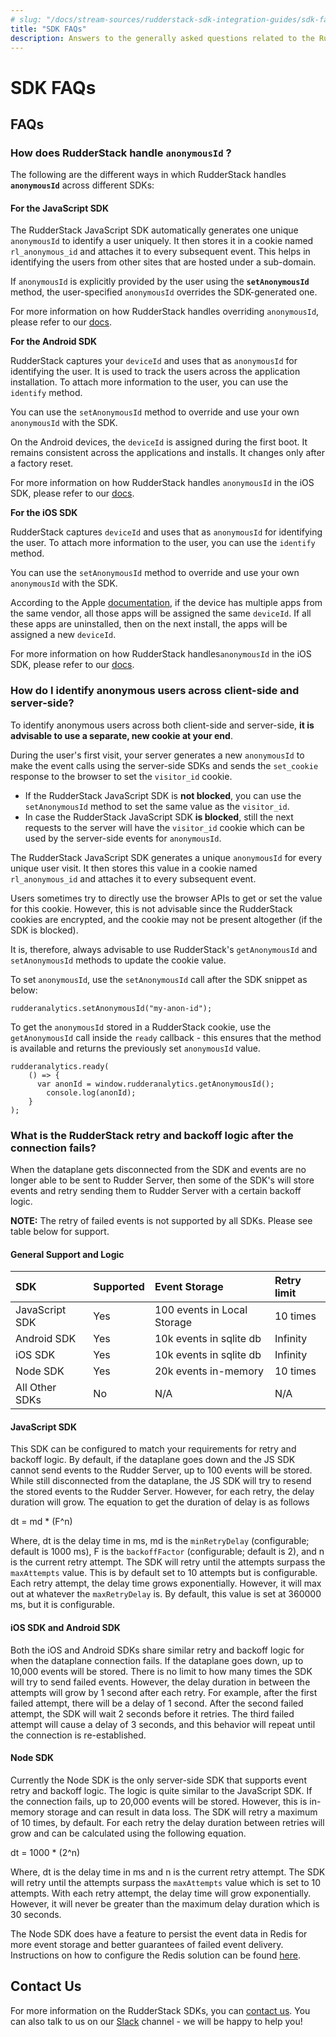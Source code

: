 ```yaml
---
# slug: "/docs/stream-sources/rudderstack-sdk-integration-guides/sdk-faqs"
title: "SDK FAQs"
description: Answers to the generally asked questions related to the RudderStack SDKs
---
```


# SDK FAQs

## FAQs

### How does RudderStack handle **`anonymousId` ?**

The following are the different ways in which RudderStack handles **`anonymousId`** across different SDKs:

#### **For the JavaScript SDK**

The RudderStack JavaScript SDK automatically generates one unique `anonymousId` to identify a user uniquely. It then stores it in a cookie named `rl_anonymous_id` and attaches it to every subsequent event. This helps in identifying the users from other sites that are hosted under a sub-domain.

<div class="infoBlock">

If <code class="inline-code">anonymousId</code> is explicitly provided by the user using the **<code class="inline-code">setAnonymousId</code>** method, the user-specified <code class="inline-code">anonymousId</code> overrides the SDK-generated one.

</div>

<div class="successBlock">

  For more information on how RudderStack handles overriding <code class="inline-code">anonymousId</code>, please refer to our <a href="https://rudderstack.com/docs/stream-sources/rudderstack-sdk-integration-guides/rudderstack-javascript-sdk/#322-overriding-anonymousid-in-the-options-parameter">docs</a>.
</div>

**For the Android SDK**

RudderStack captures your `deviceId` and uses that as `anonymousId` for identifying the user. It is used to track the users across the application installation. To attach more information to the user, you can use the `identify` method.

You can use the `setAnonymousId` method to override and use your own `anonymousId` with the SDK.

<div class="infoBlock">

On the Android devices, the <code class="inline-code">deviceId</code> is assigned during the first boot. It remains consistent across the applications and installs. It changes only after a factory reset.

</div>

<div class="successBlock">

  For more information on how RudderStack handles <code class="inline-code">anonymousId</code> in the iOS SDK, please refer to our <a href="https://rudderstack.com/docs/stream-sources/rudderstack-sdk-integration-guides/rudderstack-android-sdk/#anonymous-id">docs</a>.
</div>

**For the iOS SDK**

RudderStack captures `deviceId` and uses that as `anonymousId` for identifying the user. To attach more information to the user, you can use the `identify` method.

You can use the `setAnonymousId` method to override and use your own `anonymousId` with the SDK.

<div class="infoBlock">

According to the Apple <a href="https://developer.apple.com/documentation/uikit/uidevice/1620059-identifierforvendor">documentation</a>, if the device has multiple apps from the same vendor, all those apps will be assigned the same <code class="inline-code">deviceId</code>. If all these apps are uninstalled, then on the next install, the apps will be assigned a new <code class="inline-code">deviceId</code>.

</div>

<div class="successBlock">

  For more information on how RudderStack handles<code class="inline-code">anonymousId</code> in the iOS SDK, please refer to our <a href="https://rudderstack.com/docs/stream-sources/rudderstack-sdk-integration-guides/rudderstack-ios-sdk/#anonymous-id">docs</a>.
</div>

### How do I identify anonymous users across client-side and server-side?

To identify anonymous users across both client-side and server-side, **it is advisable to use a separate, new cookie at your end**.

During the user's first visit, your server generates a new `anonymousId` to make the event calls using the server-side SDKs and sends the `set_cookie` response to the browser to set the `visitor_id` cookie.

- If the RudderStack JavaScript SDK is **not blocked**, you can use the `setAnonymousId` method to set the same value as the `visitor_id`.
- In case the RudderStack JavaScript SDK **is blocked**, still the next requests to the server will have the `visitor_id` cookie which can be used by the server-side events for `anonymousId`.

<div class="infoBlock">

The RudderStack JavaScript SDK generates a unique <code class="inline-code">anonymousId</code> for every unique user visit. It then stores this value in a cookie named <code class="inline-code">rl_anonymous_id</code> and attaches it to every subsequent event.

Users sometimes try to directly use the browser APIs to get or set the value for this cookie. However, this is not advisable since the RudderStack cookies are encrypted, and the cookie may not be present altogether (if the SDK is blocked).

It is, therefore, always advisable to use RudderStack's <code class="inline-code">getAnonymousId</code> and <code class="inline-code">setAnonymousId</code> methods to update the cookie value.

</div>

To set `anonymousId`, use the `setAnonymousId` call after the SDK snippet as below:

```
rudderanalytics.setAnonymousId("my-anon-id");
```

To get the `anonymousId` stored in a RudderStack cookie, use the `getAnonymousId` call inside the `ready` callback - this ensures that the method is available and returns the previously set `anonymousId` value.

```
rudderanalytics.ready(
	() => {
	  var anonId = window.rudderanalytics.getAnonymousId();
		console.log(anonId);
	}
);
```

### What is the RudderStack retry and backoff logic after the connection fails?

When the dataplane gets disconnected from the SDK and events are no longer able to be sent to Rudder Server, then some of the SDK's will store events and retry sending them to Rudder Server with a certain backoff logic.

<div class="warningBlock">

**NOTE:** The retry of failed events is not supported by all SDKs. Please see table below for support.

</div>

#### General Support and Logic

| SDK            | Supported | Event Storage               | Retry limit |
| :------------- | :-------- | :-------------------------- | :---------- |
| JavaScript SDK | Yes       | 100 events in Local Storage | 10 times    |
| Android SDK    | Yes       | 10k events in sqlite db     | Infinity    |
| iOS SDK        | Yes       | 10k events in sqlite db     | Infinity    |
| Node SDK       | Yes       | 20k events in-memory        | 10 times    |
| All Other SDKs | No        | N/A                         | N/A         |

#### JavaScript SDK

This SDK can be configured to match your requirements for retry and backoff logic. By default, if the dataplane goes down and the JS SDK cannot send events to the Rudder Server, up to 100 events will be stored. While still disconnected from the dataplane, the JS SDK will try to resend the stored events to the Rudder Server. However, for each retry, the delay duration will grow. The equation to get the duration of delay is as follows


<BlockMath>dt = md * (F^n)</BlockMath>


Where, <InlineMath>dt</InlineMath> is the delay time in ms, <InlineMath>md</InlineMath> is the `minRetryDelay` \(configurable; default is 1000 ms\), <InlineMath>F</InlineMath> is the `backoffFactor` \(configurable; default is 2\), and <InlineMath>n</InlineMath> is the current retry attempt. The SDK will retry until the attempts surpass the `maxAttempts` value. This is by default set to 10 attempts but is configurable. Each retry attempt, the delay time grows exponentially. However, it will max out at whatever the `maxRetryDelay` is. By default, this value is set at 360000 ms, but it is configurable.

#### iOS SDK and Android SDK

Both the iOS and Android SDKs share similar retry and backoff logic for when the dataplane connection fails. If the dataplane goes down, up to 10,000 events will be stored. There is no limit to how many times the SDK will try to send failed events. However, the delay duration in between the attempts will grow by 1 second after each retry. For example, after the first failed attempt, there will be a delay of 1 second. After the second failed attempt, the SDK will wait 2 seconds before it retries. The third failed attempt will cause a delay of 3 seconds, and this behavior will repeat until the connection is re-established.

#### Node SDK

Currently the Node SDK is the only server-side SDK that supports event retry and backoff logic. The logic is quite similar to the JavaScript SDK. If the connection fails, up to 20,000 events will be stored. However, this is in-memory storage and can result in data loss. The SDK will retry a maximum of 10 times, by default. For each retry the delay duration between retries will grow and can be calculated using the following equation.

<BlockMath>dt = 1000 * (2^n)</BlockMath>

Where, <InlineMath>dt</InlineMath> is the delay time in ms and <InlineMath>n</InlineMath> is the current retry attempt. The SDK will retry until the attempts surpass the `maxAttempts` value which is set to 10 attempts. With each retry attempt, the delay time will grow exponentially. However, it will never be greater than the maximum delay duration which is 30 seconds.

<div class="infoBlock">

The Node SDK does have a feature to persist the event data in Redis for more event storage and better guarantees of failed event delivery. Instructions on how to configure the Redis solution can be found <a href="../https://rudderstack.com/docs/stream-sources/rudderstack-sdk-integration-guides/rudderstack-node-sdk/#data-persistence-in-node-js-sdk">here</a>.

</div>

## Contact Us

For more information on the RudderStack SDKs, you can [contact us](mailto:%20docs@rudderstack.com). You can also talk to us on our [Slack](https://rudderstack.com/join-rudderstack-slack-community) channel - we will be happy to help you!
